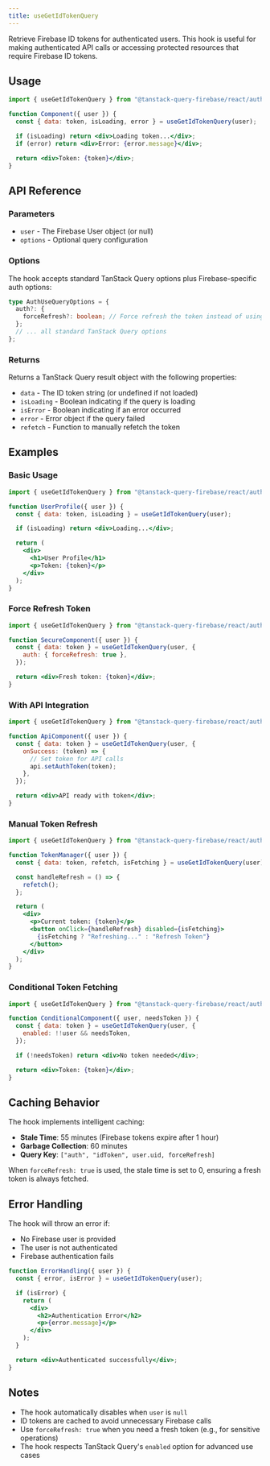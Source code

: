 ```yaml
---
title: useGetIdTokenQuery
---
```


Retrieve Firebase ID tokens for authenticated users. This hook is useful for making authenticated API calls or accessing protected resources that require Firebase ID tokens.

## Usage

```jsx
import { useGetIdTokenQuery } from "@tanstack-query-firebase/react/auth";

function Component({ user }) {
  const { data: token, isLoading, error } = useGetIdTokenQuery(user);

  if (isLoading) return <div>Loading token...</div>;
  if (error) return <div>Error: {error.message}</div>;

  return <div>Token: {token}</div>;
}
```

## API Reference

### Parameters

- `user` - The Firebase User object (or null)
- `options` - Optional query configuration

### Options

The hook accepts standard TanStack Query options plus Firebase-specific auth options:

```ts
type AuthUseQueryOptions = {
  auth?: {
    forceRefresh?: boolean; // Force refresh the token instead of using cached
  };
  // ... all standard TanStack Query options
};
```

### Returns

Returns a TanStack Query result object with the following properties:

- `data` - The ID token string (or undefined if not loaded)
- `isLoading` - Boolean indicating if the query is loading
- `isError` - Boolean indicating if an error occurred
- `error` - Error object if the query failed
- `refetch` - Function to manually refetch the token

## Examples

### Basic Usage

```jsx
import { useGetIdTokenQuery } from "@tanstack-query-firebase/react/auth";

function UserProfile({ user }) {
  const { data: token, isLoading } = useGetIdTokenQuery(user);

  if (isLoading) return <div>Loading...</div>;

  return (
    <div>
      <h1>User Profile</h1>
      <p>Token: {token}</p>
    </div>
  );
}
```

### Force Refresh Token

```jsx
import { useGetIdTokenQuery } from "@tanstack-query-firebase/react/auth";

function SecureComponent({ user }) {
  const { data: token } = useGetIdTokenQuery(user, {
    auth: { forceRefresh: true },
  });

  return <div>Fresh token: {token}</div>;
}
```

### With API Integration

```jsx
import { useGetIdTokenQuery } from "@tanstack-query-firebase/react/auth";

function ApiComponent({ user }) {
  const { data: token } = useGetIdTokenQuery(user, {
    onSuccess: (token) => {
      // Set token for API calls
      api.setAuthToken(token);
    },
  });

  return <div>API ready with token</div>;
}
```

### Manual Token Refresh

```jsx
import { useGetIdTokenQuery } from "@tanstack-query-firebase/react/auth";

function TokenManager({ user }) {
  const { data: token, refetch, isFetching } = useGetIdTokenQuery(user);

  const handleRefresh = () => {
    refetch();
  };

  return (
    <div>
      <p>Current token: {token}</p>
      <button onClick={handleRefresh} disabled={isFetching}>
        {isFetching ? "Refreshing..." : "Refresh Token"}
      </button>
    </div>
  );
}
```

### Conditional Token Fetching

```jsx
import { useGetIdTokenQuery } from "@tanstack-query-firebase/react/auth";

function ConditionalComponent({ user, needsToken }) {
  const { data: token } = useGetIdTokenQuery(user, {
    enabled: !!user && needsToken,
  });

  if (!needsToken) return <div>No token needed</div>;

  return <div>Token: {token}</div>;
}
```

## Caching Behavior

The hook implements intelligent caching:

- **Stale Time**: 55 minutes (Firebase tokens expire after 1 hour)
- **Garbage Collection**: 60 minutes
- **Query Key**: `["auth", "idToken", user.uid, forceRefresh]`

When `forceRefresh: true` is used, the stale time is set to 0, ensuring a fresh token is always fetched.

## Error Handling

The hook will throw an error if:

- No Firebase user is provided
- The user is not authenticated
- Firebase authentication fails

```jsx
function ErrorHandling({ user }) {
  const { error, isError } = useGetIdTokenQuery(user);

  if (isError) {
    return (
      <div>
        <h2>Authentication Error</h2>
        <p>{error.message}</p>
      </div>
    );
  }

  return <div>Authenticated successfully</div>;
}
```

## Notes

- The hook automatically disables when `user` is `null`
- ID tokens are cached to avoid unnecessary Firebase calls
- Use `forceRefresh: true` when you need a fresh token (e.g., for sensitive operations)
- The hook respects TanStack Query's `enabled` option for advanced use cases
